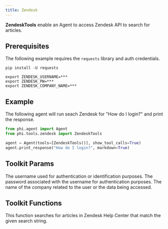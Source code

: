 ```yaml
---
title: Zendesk
---
```


**ZendeskTools** enable an Agent to access Zendesk API to search for articles.

## Prerequisites

The following example requires the `requests` library and auth credentials.

```shell
pip install -U requests
```

```shell
export ZENDESK_USERNAME=***
export ZENDESK_PW=***
export ZENDESK_COMPANY_NAME=***
```

## Example

The following agent will run seach Zendesk for "How do I login?" and print the response.

```python cookbook/tools/zendesk_tools.py
from phi.agent import Agent
from phi.tools.zendesk import ZendeskTools

agent = Agent(tools=[ZendeskTools()], show_tool_calls=True)
agent.print_response("How do I login?", markdown=True)
```

## Toolkit Params

<ResponseField name="username" type="str">
  The username used for authentication or identification purposes.
</ResponseField>
<ResponseField name="password" type="str">
  The password associated with the username for authentication purposes.
</ResponseField>
<ResponseField name="company_name" type="str">
  The name of the company related to the user or the data being accessed.
</ResponseField>

## Toolkit Functions

<ResponseField name="search_zendesk">
  This function searches for articles in Zendesk Help Center that match the
  given search string.
</ResponseField>
